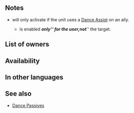 {{Passive
|type=B
|name=Firestorm Dance
|exclusive=0
|1name=Firestorm Dance 1
|1tagid=SID_業火疾風の舞い1
|1promotionRarity=5
|1promotionTier=1
|1effect=If Sing or Dance is used, grants Atk/Spd+2 to target.
|1cost=120
|1required=Blaze Dance 1;Gale Dance 1
|2name=Firestorm Dance 2
|2tagid=SID_業火疾風の舞い2
|2effect=If Sing or Dance is used, grants Atk/Spd+3 to target.
|2next=-
|2cost=240
|3name=Firestorm Dance 3
|3tagid=SID_業火疾風の舞い3
|3effect=If Sing or Dance is used, enables【Canto (１)】on unit and grants Atk/Spd+6 and【Desperation】 to target for 1 turn.<br><br>【Canto (１)】<br>After an attack, Assist skill, or structure destruction, unit can move １ space(s).<br><br>(Unit moves according to movement type. Once per turn. Cannot attack or assist. Only highest value applied. Does not stack. After moving, if a skill that grants another action would be triggered (like with Galeforce), Canto will trigger after the granted action. Unit's base movement has no effect on movement granted. Cannot warp (using skills like Wings of Mercy) a distance greater than unit would be able to move with normal Canto movement.)<br><br>【Desperation】<br>Grants the following effect for 1 turn: "If unit initiates combat, unit can make a follow-up attack before foe can counterattack."
|3cost=300
|canUseWeapon={{WeaponList|exclude=Staff}}
|canUseMove={{MoveList|All}}
|properties=random_owner
}}
==Notes==
{{Dance passive interaction}}
* {{Kp|Canto (1)}} will only activate if the unit uses a {{Uti|Dance}} [[:Category:Dance skills|Dance Assist]] on an ally.
** {{Kp|Canto (1)}} is enabled '''''only''''' for the user, '''''not''''' the target.
{{Canto|1}}
{{Desperation|name=Firestorm Dance 3}}

==List of owners==
{{Skill Hero List}}
==Availability==
{{PassiveFocusList}}
{{PassiveDistributionList}}
{{PassiveCombatManualList}}
==In other languages==
{{OtherLanguages
|japanese=業火疾風の舞い
|german=Feuriger Tanz
|spanishEU=Siroco bailarín
|spanishLA=Siroco bailarín
|french=Danse brasier
|italian=Danza incendio
|chineseTW=業火疾風之舞
|portuguese=Dança siroco
}}
==See also==
{{See also skills|cond=(Description LIKE '%【Desperation】%' OR Description LIKE '%Sing or Dance is used%grants%') AND Exclusive='1'}}
* [[Dance Passives]]
{{Passives Navbox|B}}